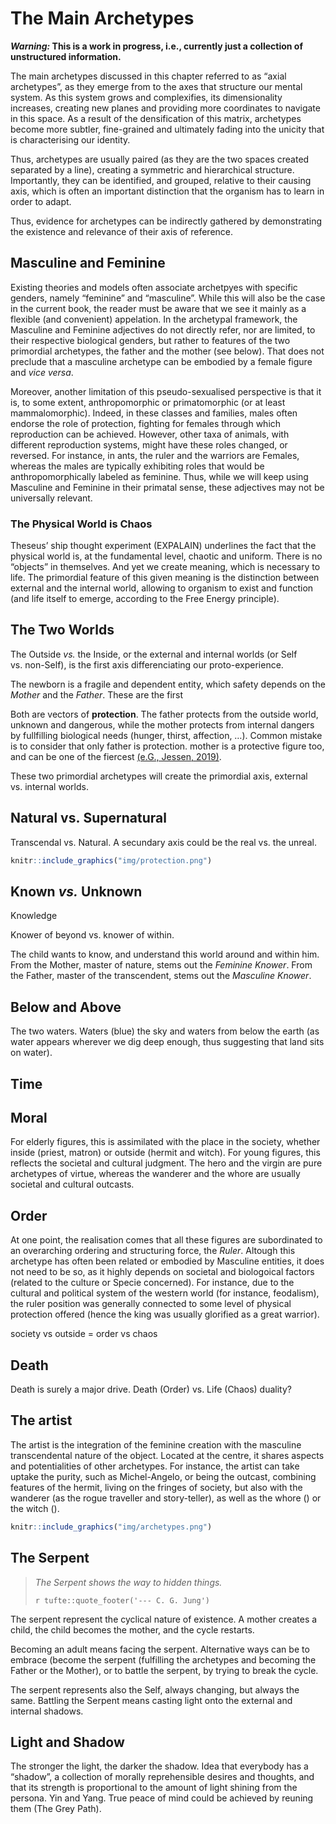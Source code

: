 # The Main Archetypes

***Warning:* This is a work in progress, i.e., currently just a collection of unstructured information.**

The main archetypes discussed in this chapter referred to as "axial archetypes", as they emerge from to the axes that structure our mental system. As this system grows and complexifies, its dimensionality increases, creating new planes and providing more coordinates to navigate in this space. As a result of the densification of this matrix, archetypes become more subtler, fine-grained and ultimately fading into the unicity that is characterising our identity.

Thus, archetypes are usually paired (as they are the two spaces created separated by a line), creating a symmetric and hierarchical structure. Importantly, they can be identified, and grouped, relative to their causing axis, which is often an important distinction that the organism has to learn in order to adapt.

Thus, evidence for archetypes can be indirectly gathered by demonstrating the existence and relevance of their axis of reference. 

## Masculine and Feminine

Existing theories and models often associate archetpyes with specific genders, namely "feminine" and "masculine". While this will also be the case in the current book, the reader must be aware that we see it mainly as a flexible (and convenient) appelation. In the archetypal framework, the Masculine and Feminine adjectives do not directly refer, nor are limited, to their respective biological genders, but rather to features of the two primordial archetypes, the father and the mother (see below). That does not preclude that a masculine archetype can be embodied by a female figure and *vice versa*.

Moreover, another limitation of this pseudo-sexualised perspective is that it is, to some extent, anthropomorphic or primatomorphic (or at least mammalomorphic). Indeed, in these classes and families, males often endorse the role of protection, fighting for females through which reproduction can be achieved. However, other taxa of animals, with different reproduction systems, might have these roles changed, or reversed. For instance, in ants, the ruler and the warriors are Females, whereas the males are typically exhibiting roles that would be anthropomorphically labeled as feminine. Thus, while we will keep using Masculine and Feminine in their primatal sense, these adjectives may not be universally relevant.

### The Physical World is Chaos

Theseus' ship thought experiment (EXPALAIN) underlines the fact that the physical world is, at the fundamental level, chaotic and uniform. There is no "objects" in themselves. And yet we create meaning, which is necessary to life. The primordial feature of this given meaning is the distinction between external and the internal world, allowing to organism to exist and function (and life itself to emerge, according to the Free Energy principle).


## The Two Worlds




The Outside *vs.* the Inside, or the external and internal worlds (or Self vs. non-Self), is the first axis differenciating our proto-experience.


The newborn is a fragile and dependent entity, which safety depends on the *Mother* and the *Father*. These are the first 

Both are vectors of **protection**. The father protects from the outside world, unknown and dangerous, while the mother protects from internal dangers by fullfilling biological needs (hunger, thirst, affection, ...). Common mistake is to consider that only father is protection. mother is a protective figure too, and can be one of the fiercest [(e.G., Jessen, 2019)](https://doi.org/10.1101/827626).

These two primordial archetypes will create the primordial axis, external vs. internal worlds.


<!-- Order vs. Chaos: chaos is outside and inside, and the mother gives order to the chaos inside, and the father to the chaos outside. Goal of life is to reduce chaos (uncertainty) and bring order (free energy minimization) -->

<!-- The "hero", the defeater of the serpent (the external/internal chaos) is also the Super-ego (surmoi) and the serpent is the "ça" (id). -->

<!-- need and goal, the mother needs protection and achieves creation (by being turned toward the internal) , the father achieves protection and goes toward the external unknown. image of the two serpents, one facing the outside as a ring of protection, the other facing the inside -->

<!-- wo fundamental archetypes: Father and Mother. Protection and Creation. Two derivatives, the Guide (the sage, male basis with the role of guiding and teaching knowledge) and the Guidess (the witch, the temptress, guiding and teaching material knowledge).  -->

<!-- mother est aussi le matériel, le temporel, c'est la nature. hence mother nature as one of the earliest divinity. father est le divin, l'éternel, le transcendant. hence dieux qui a souvent une figure masculine.  -->


## Natural vs. Supernatural

Transcendal vs. Natural.
A secundary axis could be the real vs. the unreal.


```r
knitr::include_graphics("img/protection.png")
```




## Known *vs.* Unknown

Knowledge

Knower of beyond vs. knower of within.

The child wants to know, and understand this world around and within him. From the Mother, master of nature, stems out the *Feminine Knower*. From the Father, master of the transcendent, stems out the *Masculine Knower*.

## Below and Above 

The two waters. Waters (blue) the sky and waters from below the earth (as water appears wherever we dig deep enough, thus suggesting that land sits on water).

## Time



## Moral

For elderly figures, this is assimilated with the place in the society, whether inside (priest, matron) or outside (hermit and witch). For young figures, this reflects the societal and cultural judgment. The hero and the virgin are pure archetypes of virtue, whereas the wanderer and the whore are usually societal and cultural outcasts.




## Order

At one point, the realisation comes that all these figures are subordinated to an overarching ordering and structuring force, the *Ruler*. Altough this archetype has often been related or embodied by Masculine entities, it does not need to be so, as it highly depends on societal and biologoical factors (related to the culture or Specie concerned). For instance, due to the cultural and political system of the western world (for instance, feodalism), the ruler position was generally connected to some level of physical protection offered (hence the king was usually glorified as a great warrior).

society vs outside = order vs chaos 

## Death

Death is surely a major drive. Death (Order) vs. Life (Chaos) duality?

## The artist

The artist is the integration of the feminine creation with the masculine transcendental nature of the object. Located at the centre, it shares aspects and potentialities of other archetypes. For instance, the artist can take uptake the purity, such as Michel-Angelo, or being the outcast, combining features of the hermit, living on the fringes of society, but also with the wanderer (as the rogue traveller and story-teller), as well as the whore () or the witch ().


```r
knitr::include_graphics("img/archetypes.png")
```

## The Serpent

> _The Serpent shows the way to hidden things._
>
> `r tufte::quote_footer('--- C. G. Jung')`


The serpent represent the cyclical nature of existence. A mother creates a child, the child becomes the mother, and the cycle restarts.

Becoming an adult means facing the serpent. Alternative ways can be to embrace (become the serpent (fulfilling the archetypes and becoming the Father or the Mother), or to battle the serpent, by trying to break the cycle.

The serpent represents also the Self, always changing, but always the same. Battling the Serpent means casting light onto the external and internal shadows.


## Light and Shadow

The stronger the light, the darker the shadow.
Idea that everybody has a "shadow", a collection of morally reprehensible desires and thoughts, and that its strength is proportional to the amount of light shining from the persona. Yin and Yang. True peace of mind could be achieved by reuning them (The Grey Path).


<!-- the horned god, i.e., the animalistic part -> the animal/natural part -> the uncontrolled part-> the threat to societies -> the bad -> satan -->


<!-- The primordial trinity: the goddess-mother (derived from the mother archetype), the male-bull (derived from the father archetype) and the serpent, lying among the farther away from an evolutionary and taxonomic standpoint, therefore represneting the bizarre, the dangerous, the nature and the unknown. At the same time, there is a snake in us, because the snake can also represent the Self (always changing but always the same). As such, the battle against the snake is both external and internal.  -->

<!-- The god snake is an ambivalent entity, sometimes creator / positive (Quetzocoatl) and sometimes negative (jormungandr, tiamat). In fact, representing the cycle (snakes sheds its skin and can be represented as a circle), the snake is inherently ambivalence, representing the fact that creation and destruction are the sides of the same coin. Similarities with Hindu Shiva, creator and destructor. It is thus unsuprising to note that one of the iconographical attributes of Shiva is the serpent around his neck.-->

<!-- It is not that the warrior archetype has an ontological existence, that it exists as-is by itself. It's rathet than the stereotypical image of the warrior embodies and is a realization of the feature of the figure occupying that mental space. The image of the warrior is slowly shaped by myths and legends, which in turn affect the identification of people with this archetype. -->
